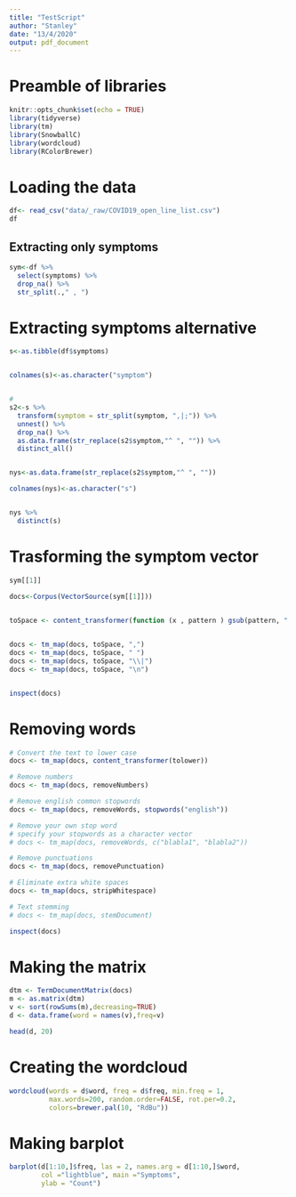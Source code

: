 ```yaml
---
title: "TestScript"
author: "Stanley"
date: "13/4/2020"
output: pdf_document
---
```


# Preamble of libraries
```r
knitr::opts_chunk$set(echo = TRUE)
library(tidyverse)
library(tm)
library(SnowballC)
library(wordcloud)
library(RColorBrewer)

```

# Loading the data
```r

df<- read_csv("data/_raw/COVID19_open_line_list.csv")
df

```

## Extracting only symptoms
```r
sym<-df %>%
  select(symptoms) %>%
  drop_na() %>%
  str_split(.," , ")

```

# Extracting symptoms alternative
```r

s<-as.tibble(df$symptoms)


colnames(s)<-as.character("symptom")


# 
s2<-s %>%
  transform(symptom = str_split(symptom, ",|;")) %>%
  unnest() %>%
  drop_na() %>%
  as.data.frame(str_replace(s2$symptom,"^ ", "")) %>%
  distinct_all()


nys<-as.data.frame(str_replace(s2$symptom,"^ ", ""))

colnames(nys)<-as.character("s")


nys %>%
  distinct(s)


```

# Trasforming the symptom vector
```r
sym[[1]]
  
docs<-Corpus(VectorSource(sym[[1]]))


toSpace <- content_transformer(function (x , pattern ) gsub(pattern, " ", x))


docs <- tm_map(docs, toSpace, ",")
docs <- tm_map(docs, toSpace, " ")
docs <- tm_map(docs, toSpace, "\\|")
docs <- tm_map(docs, toSpace, "\n")


inspect(docs)

```


# Removing words
```r
# Convert the text to lower case
docs <- tm_map(docs, content_transformer(tolower))

# Remove numbers
docs <- tm_map(docs, removeNumbers)

# Remove english common stopwords
docs <- tm_map(docs, removeWords, stopwords("english"))

# Remove your own stop word
# specify your stopwords as a character vector
# docs <- tm_map(docs, removeWords, c("blabla1", "blabla2")) 

# Remove punctuations
docs <- tm_map(docs, removePunctuation)

# Eliminate extra white spaces
docs <- tm_map(docs, stripWhitespace)

# Text stemming
# docs <- tm_map(docs, stemDocument)

inspect(docs)
```


# Making the matrix
```r

dtm <- TermDocumentMatrix(docs)
m <- as.matrix(dtm)
v <- sort(rowSums(m),decreasing=TRUE)
d <- data.frame(word = names(v),freq=v)

head(d, 20)
```

# Creating the wordcloud
```r

wordcloud(words = d$word, freq = d$freq, min.freq = 1,
          max.words=200, random.order=FALSE, rot.per=0.2, 
          colors=brewer.pal(10, "RdBu"))

```

# Making barplot
```r

barplot(d[1:10,]$freq, las = 2, names.arg = d[1:10,]$word,
        col ="lightblue", main ="Symptoms",
        ylab = "Count")

```


